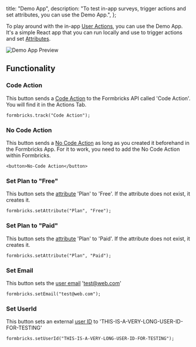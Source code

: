 

  title: "Demo App",
  description: "To test in-app surveys, trigger actions and set attributes, you can use the Demo App.",
};

To play around with the in-app [User Actions](/docs/actions/why), you can use the Demo App. It's a simple React app that you can run locally and use to trigger actions and set [Attributes](/docs/attributes/why).

<Image src={DemoApp} alt="Demo App Preview" quality="100" className="rounded-lg" />

## Functionality

### Code Action

This button sends a <a href="/docs/actions/code">Code Action</a> to the Formbricks API called 'Code Action'. You will find it in the Actions Tab.

```tsx
formbricks.track("Code Action");
```

### No Code Action

This button sends a <a href="/docs/actions/no-code">No Code Action</a> as long as you created it beforehand in the Formbricks App. For it to work, you need to add the No Code Action within Formbricks.

```tsx
<button>No-Code Action</button>
```

### Set Plan to "Free"

This button sets the <a href="/docs/attributes/custom-attributes">attribute</a> 'Plan' to 'Free'. If the attribute does not exist, it creates it.

```tsx
formbricks.setAttribute("Plan", "Free");
```

### Set Plan to "Paid"

This button sets the <a href="/docs/attributes/custom-attributes">attribute</a> 'Plan' to 'Paid'. If the attribute does not exist, it creates it.

```tsx
formbricks.setAttribute("Plan", "Paid");
```

### Set Email

This button sets the <a href="/docs/attributes/identify-users">user email</a> 'test@web.com'

```tsx
formbricks.setEmail("test@web.com");
```

### Set UserId

This button sets an external <a href="/docs/attributes/identify-users">user ID</a> to 'THIS-IS-A-VERY-LONG-USER-ID-FOR-TESTING'

```tsx
formbricks.setUserId("THIS-IS-A-VERY-LONG-USER-ID-FOR-TESTING");
```

